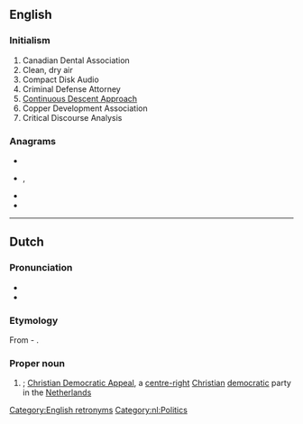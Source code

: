 {{also|CdA}}
==English==

===Initialism===
{{wikipedia}}
{{en-initialism}}

# Canadian Dental Association
# Clean, dry air
# Compact Disk Audio
# Criminal Defense Attorney
# [[w:Continuous Descent Approach|Continuous Descent Approach]]
# Copper Development Association
# Critical Discourse Analysis

===Anagrams===
* {{l|en|ADC}}
* {{l|en|cad}}, {{l|en|CAD}}
* {{l|en|DAC}}
* {{l|en|DCA}}

[[Category:English retronyms]]

----

==Dutch==

===Pronunciation===
* {{IPA|lang=nl|/seːdeːˈaː/}}
* {{audio|Nl-CDA.ogg|Audio|lang=nl}}

===Etymology===
From {{m|nl|christen|Christen}}-{{m|nl|democratisch|Democratisch}} {{m|nl|appèl|Appèl}}.

===Proper noun===
{{nl-proper noun|n}}

# {{initialism of|[[christendemocratisch|Christen-Democratisch]] [[appèl|Appèl]]|lang=nl}};  [[w:Christian Democratic Appeal|Christian Democratic Appeal]], a [[centre-right]] [[Christian]] [[democratic]] party in the [[Netherlands]]

[[Category:nl:Politics]]